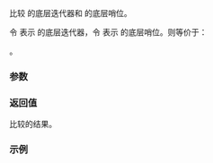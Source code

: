 {{title|1= operator=={{small|(ranges::enumerate_view::''iterator'', ranges::enumerate_view::''sentinel''{{sep}})}}}}
{{cpp/ranges/enumerate_view/navbar}}

{{dcl begin}}
{{dcl|since=c++23|1=
friend constexpr bool operator==( const /*iterator*/&lt;Const&gt;&amp; x, const /*sentinel*/&amp; y );
}}
{{dcl end}}

比较 {{c|x}} 的底层迭代器和 {{c|y}} 的底层哨位。

令 {{lti|cpp/ranges/enumerate_view/iterator#数据成员|current_}} 表示 {{c|x}} 的底层迭代器，令 {{rlpi|/#数据成员|end_}} 表示 {{c|y}} 的底层哨位。则等价于：

{{c|1=return x.current_ == y.end_;}}。

{{cpp/hidden friend|{{tt|enumerate_view::''sentinel''&lt;Const&gt;}}}}

{{cpp/note synthesized eq}}

===参数===
{{par begin}}
{{par|x|待比较的{{lt|cpp/ranges/enumerate_view/iterator|迭代器}}}}
{{par|y|待比较的{{rlp|/|哨位}}}}
{{par end}}

===返回值===
比较的结果。

===示例===
{{example
|code=
|output=
}}

{{langlinks|de|en|es|ja|ru}}